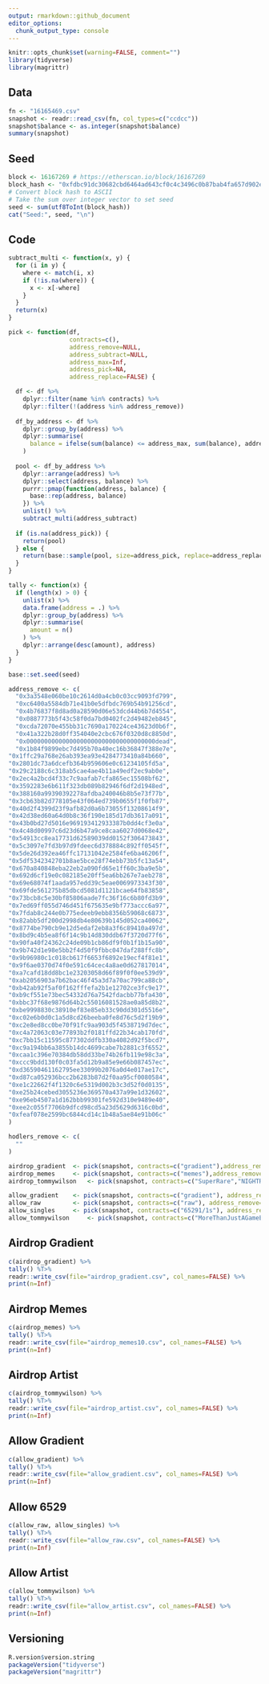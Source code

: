 ```yaml
---
output: rmarkdown::github_document
editor_options: 
  chunk_output_type: console
---
```


<!-- README.md is generated from README.Rmd. Please edit that file -->

```r
knitr::opts_chunk$set(warning=FALSE, comment="")
library(tidyverse)
library(magrittr)
```

## Data
```r
fn <- "16165469.csv"
snapshot <- readr::read_csv(fn, col_types=c("ccdcc"))
snapshot$balance <- as.integer(snapshot$balance)
summary(snapshot)
```

## Seed
```r
block <- 16167269 # https://etherscan.io/block/16167269
block_hash <- "0xfdbc91dc30682cbd6464ad643cf0c4c3496c0b87bab4fa657d902e84aa4f540e"
# Convert block hash to ASCII
# Take the sum over integer vector to set seed
seed <- sum(utf8ToInt(block_hash))
cat("Seed:", seed, "\n")
```

## Code
```r
subtract_multi <- function(x, y) {
  for (i in y) {
    where <- match(i, x)
    if (!is.na(where)) {
      x <- x[-where]
    }
  }
  return(x)
}

pick <- function(df,
                 contracts=c(),
                 address_remove=NULL,
                 address_subtract=NULL,
                 address_max=Inf,
                 address_pick=NA,
                 address_replace=FALSE) {

  df <- df %>%
    dplyr::filter(name %in% contracts) %>%
    dplyr::filter(!(address %in% address_remove))
  
  df_by_address <- df %>%
    dplyr::group_by(address) %>%
    dplyr::summarise(
      balance = ifelse(sum(balance) <= address_max, sum(balance), address_max)
    )
  
  pool <- df_by_address %>%
    dplyr::arrange(address) %>%
    dplyr::select(address, balance) %>%
    purrr::pmap(function(address, balance) {
      base::rep(address, balance)
    }) %>%
    unlist() %>%
    subtract_multi(address_subtract)
  
  if (is.na(address_pick)) {
    return(pool)
  } else {
    return(base::sample(pool, size=address_pick, replace=address_replace))
  }
}

tally <- function(x) {
  if (length(x) > 0) {
    unlist(x) %>%
    data.frame(address = .) %>%
    dplyr::group_by(address) %>%
    dplyr::summarise(
      amount = n()
    ) %>%
    dplyr::arrange(desc(amount), address)
  }
}
```

```r
base::set.seed(seed)

address_remove <- c(
  "0x3a3548e060be10c2614d0a4cb0c03cc9093fd799",
  "0xc6400a5584db71e41b0e5dfbdc769b54b91256cd",
  "0x4b76837f8d8ad0a28590d06e53dcd44b6b7d4554",
  "0x0887773b5f43c58f0da7bd0402fc2d49482eb845",
  "0xcda72070e455bb31c7690a170224ce43623d0b6f",
  "0x41a322b28d0ff354040e2cbc676f0320d8c8850d",
  "0x000000000000000000000000000000000000dead",
  "0x1b84f9899ebc7d495b70a40ec16b36847f388e7e",
"0x1ffc29a768e26ab393ea93e4284773410a84b660",
"0x2801dc73a6dcefb364b959606e0c61234105fd5a",
"0x29c2188c6c318ab5cae4ae4b11a49edf2ec9ab0e",
"0x2ec4a2bcd4f33c7c9aafab7cfa865ec15508bf62",
"0x3592283e6b611f323db089b82946f6df2d1948ed",
"0x388160a99390392278afdba240046b8b5e73f77b",
"0x3cb63b82d778105e43f064ed739b0655f1f0fb87",
"0x40d2f4399d23f9afb82d0a6b73055f13208614f9",
"0x42d38ed60a64d0b8c36f190e185d17db3617a091",
"0x43b0bd27d5016e969193412933387b0dd4cf3e0a",
"0x4c48d00997c6d23d6b47a9ce8caa6027d0068e42",
"0x54913cc8ea17731d62589039dd0152f306473843",
"0x5c3097e7fd3b97d9fdeec6d378884c892ff0545f",
"0x5de26d392ea46ffc17131042e2584fe6ba46206f",
"0x5df5342342701b8ae5bce28f74ebb73b5fc13a54",
"0x670a840848eba22eb2a090fd65e1ff60c3ba9e5b",
"0x692d6cf19e0c082185e20ff5ea6bb267e7aeb278",
"0x69e68074f1aada957edd39c5eae0069973343f30",
"0x69fde561275b85dbcd5081d1121bcae64fb83858",
"0x73bcb8c5e30bf85806aade7fc36f16c6b80fd3b9",
"0x7ed69ff055d746d451f675635e9bf773accc6a97",
"0x7fdab8c244e0b775edeeb9ebb8356b59068c6873",
"0x82abb5df200d2998db4e80639b145d052ca40062",
"0x8774be790cb9e12d5edaf2eb8a3f6c89410a497d",
"0x8bd9c4b5ea8f6f14c9b14d830ddb67f3720d77f6",
"0x90fa40f24362c24de09b1cb86df9f0b1f1b15a90",
"0x9b742d1e98e5bb2f4d50f9fbbc047daf288ffc8b",
"0x9b96980c1c018cb617f6653f6892e19ecf4f81e1",
"0x9f6ae0370d74f0e591c64cec4a8ae0d627817014",
"0xa7cafd18dd8bc1e23203058d66f89f0f0ee539d9",
"0xab2056903a7b62bac46f45a3d7a70ac799ca88cb",
"0xb42ab92f5af0f162fffefa2b1e12702ce3fc9e17",
"0xb9cf551e73bec54332d76a7542fdacbb77bfa430",
"0xbbc37f68e9876d64b2c55016081528ae0a85d8b2",
"0xbe9998830c38910ef83e85eb33c90dd301d5516e",
"0xc02e6b0d0c1a5d8cd26beeba0fe8d76c5d2f19b9",
"0xc2e8ed8cc0be70f91fc9aa903d5f4538719d7dec",
"0xc4a72063c03e77893b2f0181ffd22b34cab170fd",
"0xc7bb15c11595c877302ddfb330a4082d92f5bcd7",
"0xc9a194bb6a3855b14dc4699cabe7b2881c3f6552",
"0xcaa1c396e70384db58dd33be74b26fb119e98c3a",
"0xccc9bdd130f0c03fa5d12b9a85e9e66b087457ec",
"0xd36590461162795ee33099b2076a0d4e017ae17c",
"0xd87ca052936bcc2b6283b87d2f0aa95cf0080584",
"0xe1c22662f4f1320c6e5319d002b3c3d52f0d0135",
"0xe25b24cebed3055236e369570a437a99e1d32602",
"0xe96eb4507a1d162bbb99301fe592d310e9489e40",
"0xee2c055f7706b9dfcd98cd5a23d5629d6316c0bd",
"0xfeaf078e2599bc6844cd14c1b48a5ae84e91b06c"
)

hodlers_remove <- c(
  ""
)

airdrop_gradient  <- pick(snapshot, contracts=c("gradient"),address_remove=address_remove, address_pick=10,address_max=1)
airdrop_memes     <- pick(snapshot, contracts=c("memes"),address_remove=address_remove, address_pick=10,address_max=1)
airdrop_tommywilson   <- pick(snapshot, contracts=c("SuperRare","NIGHTRIDERS","Rarible2"), address_remove=address_remove, address_pick=25,address_max=1)

allow_gradient    <- pick(snapshot, contracts=c("gradient"), address_remove=address_remove, address_subtract=airdrop_gradient,address_max=1)
allow_raw         <- pick(snapshot, contracts=c("raw"), address_remove=address_remove,address_max=1)
allow_singles     <- pick(snapshot, contracts=c("65291/1s"), address_remove=address_remove,address_max=1)
allow_tommywilson     <- pick(snapshot, contracts=c("MoreThanJustAGameEditions","Rarible1Editions","TommyWilsonOpenEditions","TommyWilsonEd","SportsCollectionEditions"), address_remove=address_remove, address_subtract=airdrop_tommywilson,address_max=1)

```

## Airdrop Gradient
```r
c(airdrop_gradient) %>%
tally() %T>%
readr::write_csv(file="airdrop_gradient.csv", col_names=FALSE) %>%
print(n=Inf)
```

## Airdrop Memes
```r
c(airdrop_memes) %>%
tally() %T>%
readr::write_csv(file="airdrop_memes10.csv", col_names=FALSE) %>%
print(n=Inf)
```

## Airdrop Artist
```r
c(airdrop_tommywilson) %>%
tally() %T>%
readr::write_csv(file="airdrop_artist.csv", col_names=FALSE) %>%
print(n=Inf)
```

## Allow Gradient
```r
c(allow_gradient) %>%
tally() %T>%
readr::write_csv(file="allow_gradient.csv", col_names=FALSE) %>%
print(n=Inf)
```

## Allow 6529
```r
c(allow_raw, allow_singles) %>%
tally() %T>%
readr::write_csv(file="allow_raw.csv", col_names=FALSE) %>%
print(n=Inf)
```


## Allow Artist
```r
c(allow_tommywilson) %>%
tally() %T>%
readr::write_csv(file="allow_artist.csv", col_names=FALSE) %>%
print(n=Inf)
```

## Versioning
```r
R.version$version.string
packageVersion("tidyverse")
packageVersion("magrittr")
```
